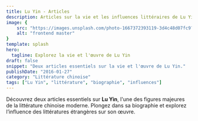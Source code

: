 ```yaml
---
title: Lu Yin - Articles
description: Articles sur la vie et les influences littéraires de Lu Yin
image: {
    src: "https://images.unsplash.com/photo-1667372393119-3d4c48d07fc9?&fit=crop&w=430&h=240",
    alt: "frontend master"
}
template: splash
hero:
  tagline: Explorez la vie et l'œuvre de Lu Yin
draft: false
snippet: "Deux articles essentiels sur la vie et l'œuvre de Lu Yin."
publishDate: "2016-01-27"
category: "Littérature chinoise"
tags: ["Lu Yin", "littérature", "biographie", "influences"]
---
```



Découvrez deux articles essentiels sur **Lu Yin**, l'une des figures majeures de la littérature chinoise moderne. Plongez dans sa biographie et explorez l’influence des littératures étrangères sur son œuvre.

<CardGrid stagger>
  <LinkCard 
    title="Biographie" 
    href="/blog/2016-01-27-etude-de-vie-de-lu-yin-de-oeuvre" 
    description="Une étude détaillée de la vie et de l'œuvre de Lu Yin, explorant son parcours et son impact sur la littérature chinoise." 
  />
  <LinkCard 
    title="Les influences littéraires étrangères dans l’œuvre de Lu Yin" 
    href="/blog/2016-01-30-influences-litteraires-etrangeres-loeuvre-de-lu-yin" 
    description="Analyse des influences des littératures étrangères dans l’œuvre de Lu Yin et leur rôle dans sa création littéraire." 
  />
</CardGrid>
